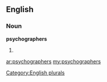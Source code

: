 ==English==

===Noun===
'''psychographers'''

# {{plural of|[[psychographer]]}}

[[Category:English plurals]]

[[ar:psychographers]]
[[my:psychographers]]